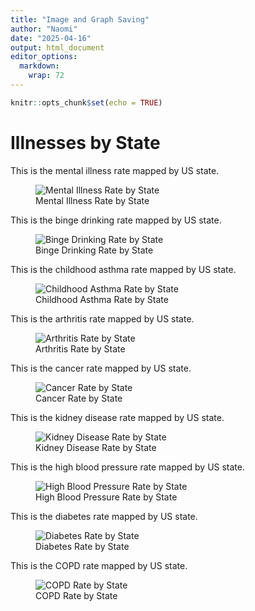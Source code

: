 ```yaml
---
title: "Image and Graph Saving"
author: "Naomi"
date: "2025-04-16"
output: html_document
editor_options: 
  markdown: 
    wrap: 72
---
```


```r
knitr::opts_chunk$set(echo = TRUE)
```

# Illnesses by State

This is the mental illness rate mapped by US state.

![Mental Illness Rate by State](images//StateMentalIllnessRate.png)

This is the binge drinking rate mapped by US state.

![Binge Drinking Rate by State](images//StateBingeDrinkingRate.png)

This is the childhood asthma rate mapped by US state.

![Childhood Asthma Rate by State](images//StateChildhoodAsthmaRate.png)

This is the arthritis rate mapped by US state.

![Arthritis Rate by State](images//StateArthritisRate.png)

This is the cancer rate mapped by US state.

![Cancer Rate by State](images//StateCancerRate.png)

This is the kidney disease rate mapped by US state.

![Kidney Disease Rate by State](images//StateKidneyDiseaseRate.png)

This is the high blood pressure rate mapped by US state.

![High Blood Pressure Rate by State](images//StateHighBloodPressure.png)

This is the diabetes rate mapped by US state.

![Diabetes Rate by State](images//StateDiabetesRate.png)

This is the COPD rate mapped by US state.

![COPD Rate by State](images//StateCOPDRate.png)
